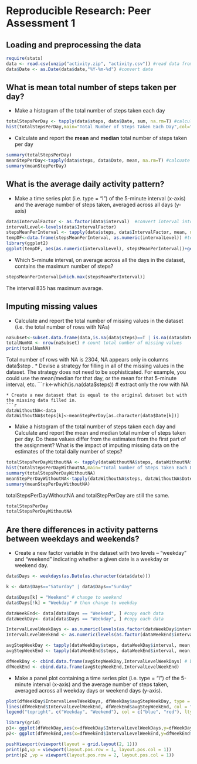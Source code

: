 # Reproducible Research: Peer Assessment 1


## Loading and preprocessing the data
```r
require(stats)
data <- read.csv(unzip("activity.zip", "activity.csv")) #read data from .zip file
data$Date <- as.Date(data$date,"%Y-%m-%d") #convert date
```
## What is mean total number of steps taken per day?
* Make a histogram of the total number of steps taken each day
```r
totalStepsPerDay <- tapply(data$steps, data$Date, sum, na.rm=T) #calculate total number of steps per day
hist(totalStepsPerDay,main="Total Number of Steps Taken Each Day",col="red",xlab="Total Steps Per Day")
```
* Calculate and report the **mean** and **median** total number of steps taken per day
```r
summary(totalStepsPerDay)
meanStepPerDay<-tapply(data$steps, data$Date, mean, na.rm=T) #calcuate mean
summary(meanStepPerDay)
```

## What is the average daily activity pattern?
* Make a time series plot (i.e. type = "l") of the 5-minute interval (x-axis) and the average number of steps taken, averaged across all days (y-axis)
```r
data$IntervalFactor <- as.factor(data$interval)  #convert interval into factor type so as to apply level fcn
intervalLevel<-levels(data$IntervalFactor)
stepsMeanPerInterval <- tapply(data$steps, data$IntervalFactor, mean, na.rm = T) #calculate mean
tempDF<-data.frame(stepsMeanPerInterval, as.numeric(intervalLevel)) #temporarily store as data fram 
library(ggplot2)
ggplot(tempDF, aes(as.numeric(intervalLevel), stepsMeanPerInterval))+geom_line(colour = "blue") + ggtitle("Time Series Plot-Avarage Daily Activity Pattern") + ylab("Average Number of Steps")+ xlab("5 minutes interval") # use ggplot to plot
```
* Which 5-minute interval, on average across all the days in the dataset, contains the maximum number of steps?
```r
stepsMeanPerInterval[which.max(stepsMeanPerInterval)]
```
The interval 835 has maximum avarage.

## Imputing missing values
* Calculate and report the total number of missing values in the dataset (i.e. the total number of rows with NAs)
```r
naSubset<-subset.data.frame(data,is.na(data$steps)==T | is.na(data$date)==T | is.na(data$interval)==T ,select= steps:IntervalFactor) # extract rows with NA value
totalNumNA <- nrow(naSubset) # count total number of missing values
print(totalNumNA)
```
  Total number of rows with NA is 2304, NA appears only in columns data$step .
* Devise a strategy for filling in all of the missing values in the dataset. The strategy does not need to be sophisticated. For example, you could use the mean/median for that day, or the mean for that 5-minute interval, etc.
```r
k<-which(is.na(data$steps)) # extract only the row with NA
```
* Create a new dataset that is equal to the original dataset but with the missing data filled in.
```r
dataWithoutNA<-data
dataWithoutNA$steps[k]<-meanStepPerDay[as.character(data$Date[k])]
```
* Make a histogram of the total number of steps taken each day and Calculate and report the mean and median total number of steps taken per day. Do these values differ from the estimates from the first part of the assignment? What is the impact of imputing missing data on the estimates of the total daily number of steps?
```r
totalStepsPerDayWithoutNA <- tapply(dataWithoutNA$steps, dataWithoutNA$Date, sum, na.rm=T) #calculate total number of steps per day
hist(totalStepsPerDayWithoutNA,main="Total Number of Steps Taken Each Day (with NA filled)",col="green",xlab="Total Steps Per Day")
summary(totalStepsPerDayWithoutNA)
meanStepPerDayWithoutNA<-tapply(dataWithoutNA$steps, dataWithoutNA$Date, mean, na.rm=T) #calcuate mean
summary(meanStepPerDayWithoutNA)
```

totalStepsPerDayWithoutNA and totalStepPerDay are still the same.
```r
totalStepsPerDay
totalStepsPerDayWithoutNA
```

## Are there differences in activity patterns between weekdays and weekends?
* Create a new factor variable in the dataset with two levels – “weekday” and “weekend” indicating whether a given date is a weekday or weekend day.
```r
data$Days <- weekdays(as.Date(as.character(data$date)))

k <- data$Days=="Saturday" | data$Days=="Sunday" 

data$Days[k] = "Weekend" # change to weekend
data$Days[!k] = "Weekday" # then change to weekday

dataWeekEnd<- data[data$Days == "Weekend", ] #copy each data
dataWeekDay<- data[data$Days == "Weekday", ] #copy each data

IntervalLevelWeekDays <- as.numeric(levels(as.factor(dataWeekDay$interval))) # level the interval of each data group
IntervalLevelWeekEnd <- as.numeric(levels(as.factor(dataWeekEnd$interval)))

avgStepWeekDay <- tapply(dataWeekDay$steps, dataWeekDay$interval, mean,na.rm=T) # compute avarage steps of each data group
avgStepWeekEnd <- tapply(dataWeekEnd$steps, dataWeekEnd$interval, mean,na.rm=T)

dfWeekDay <- cbind.data.frame(avgStepWeekDay,IntervalLevelWeekDays) # binding data into data frame for plotting
dfWeekEnd <- cbind.data.frame(avgStepWeekEnd,IntervalLevelWeekEnd)

```
* Make a panel plot containing a time series plot (i.e. type = "l") of the 5-minute interval (x-axis) and the average number of steps taken, averaged across all weekday days or weekend days (y-axis). 
```r
plot(dfWeekDay$IntervalLevelWeekDays, dfWeekDay$avgStepWeekDay, type = "l", main = "Comparison of the Average Number of Steps\n between Weekdays and the Weekend", col="blue", xlab = "Steps Interval", ylab = "Average Number of Steps") #plot weekday data
lines(dfWeekEnd$IntervalLevelWeekEnd, dfWeekEnd$avgStepWeekEnd, col = "red") #plot weekend data
legend("topright", c("Weekday", "Weekend"), col = c("blue", "red"), lty = 1) # annotate legend

library(grid)
p1<- ggplot(dfWeekDay,aes(x=dfWeekDay$IntervalLevelWeekDays,y=dfWeekDay$avgStepWeekDay))+geom_line()
p2<- ggplot(dfWeekEnd,aes(x=dfWeekEnd$IntervalLevelWeekEnd,y=dfWeekEnd$avgStepWeekEnd))+geom_line()

pushViewport(viewport(layout = grid.layout(2, 1)))  
print(p1,vp = viewport(layout.pos.row = 1, layout.pos.col = 1))     
print(p2 ,vp = viewport(layout.pos.row = 2, layout.pos.col = 1))     

```



